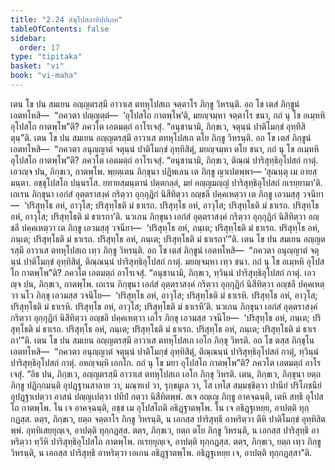 ```yaml
---
title: "2.24 สํฆุโปสถาทิปฺปเภท"
tableOfContents: false
sidebar:
  order: 17
type: "tipitaka"
basket: "vi"
book: "vi-maha"
---
```



<DynamicBreadcrumb />

<Division number="168" book="vi-maha">

<Paragraph number="700" book="vi-maha">
เตน โข ปน สมเยน อญฺญตรสฺมึ อาวาเส ตทหุโปสเถ จตฺตาโร ภิกฺขู วิหรนฺติ. อถ โข เตสํ ภิกฺขูนํ เอตทโหสิ—  “ภควตา ปญฺญตฺตํ—  ‘อุโปสโถ กาตพฺโพ’ติ, มยญฺจมฺหา จตฺตาโร ชนา, กถํ นุ โข อเมฺหหิ อุโปสโถ กาตพฺโพ”ติ? ภควโต เอตมตฺถํ อาโรเจสุํ. “อนุชานามิ, ภิกฺขเว, จตุนฺนํ ปาติโมกฺขํ อุทฺทิสิตุนฺ”ติ.
</Paragraph>

<Paragraph number="701" book="vi-maha">
เตน โข ปน สมเยน อญฺญตรสฺมึ อาวาเส ตทหุโปสเถ ตโย ภิกฺขู วิหรนฺติ. อถ โข เตสํ ภิกฺขูนํ เอตทโหสิ—  “ภควตา อนุญฺญาตํ จตุนฺนํ ปาติโมกฺขํ อุทฺทิสิตุํ, มยญฺจมฺหา ตโย ชนา, กถํ นุ โข อเมฺหหิ อุโปสโถ กาตพฺโพ”ติ? ภควโต เอตมตฺถํ อาโรเจสุํ. “อนุชานามิ, ภิกฺขเว, ติณฺณํ ปาริสุทฺธิอุโปสถํ กาตุํ. เอวญฺจ ปน, ภิกฺขเว, กาตพฺโพ. พฺยตฺเตน ภิกฺขุนา ปฏิพเลน เต ภิกฺขู ญาเปตพฺพา—
</Paragraph>

<Paragraph number="702" book="vi-maha">
‘สุณนฺตุ เม อายสฺมนฺตา. อชฺชุโปสโถ ปนฺนรโส. ยทายสฺมนฺตานํ ปตฺตกลฺลํ, มยํ อญฺญมญฺญํ ปาริสุทฺธิอุโปสถํ กเรยฺยามา’ติ.
</Paragraph>

<Paragraph number="703" book="vi-maha">
เถเรน ภิกฺขุนา เอกํสํ อุตฺตราสงฺคํ กริตฺวา อุกฺกุฏิกํ นิสีทิตฺวา อญฺชลึ ปคฺคเหตฺวา เต ภิกฺขู เอวมสฺสุ วจนียา—  ‘ปริสุทฺโธ อหํ, อาวุโส; ปริสุทฺโธติ มํ ธาเรถ. ปริสุทฺโธ อหํ, อาวุโส; ปริสุทฺโธติ มํ ธาเรถ. ปริสุทฺโธ อหํ, อาวุโส; ปริสุทฺโธติ มํ ธาเรถา’ติ.
</Paragraph>

<Paragraph number="704" book="vi-maha">
นวเกน ภิกฺขุนา เอกํสํ อุตฺตราสงฺคํ กริตฺวา อุกฺกุฏิกํ นิสีทิตฺวา อญฺชลึ ปคฺคเหตฺวา เต ภิกฺขู เอวมสฺสุ วจนียา—  ‘ปริสุทฺโธ อหํ, ภนฺเต; ปริสุทฺโธติ มํ ธาเรถ. ปริสุทฺโธ อหํ, ภนฺเต; ปริสุทฺโธติ มํ ธาเรถ. ปริสุทฺโธ อหํ, ภนฺเต; ปริสุทฺโธติ มํ ธาเรถา’”ติ.
</Paragraph>

<Paragraph number="705" book="vi-maha">
เตน โข ปน สมเยน อญฺญตรสฺมึ อาวาเส ตทหุโปสเถ เทฺว ภิกฺขู วิหรนฺติ. อถ โข เตสํ ภิกฺขูนํ เอตทโหสิ—  “ภควตา อนุญฺญาตํ จตุนฺนํ ปาติโมกฺขํ อุทฺทิสิตุํ, ติณฺณนฺนํ ปาริสุทฺธิอุโปสถํ กาตุํ. มยญฺจมฺหา เทฺว ชนา. กถํ นุ โข อเมฺหหิ อุโปสโถ กาตพฺโพ”ติ? ภควโต เอตมตฺถํ อาโรเจสุํ. “อนุชานามิ, ภิกฺขเว, ทฺวินฺนํ ปาริสุทฺธิอุโปสถํ กาตุํ. เอวญฺจ ปน, ภิกฺขเว, กาตพฺโพ. เถเรน ภิกฺขุนา เอกํสํ อุตฺตราสงฺคํ กริตฺวา อุกฺกุฏิกํ นิสีทิตฺวา อญฺชลึ ปคฺคเหตฺวา นโว ภิกฺขุ เอวมสฺส วจนีโย—  ‘ปริสุทฺโธ อหํ, อาวุโส; ปริสุทฺโธติ มํ ธาเรหิ. ปริสุทฺโธ อหํ, อาวุโส; ปริสุทฺโธติ มํ ธาเรหิ. ปริสุทฺโธ อหํ, อาวุโส; ปริสุทฺโธติ มํ ธาเรหี’ติ.
</Paragraph>

<Paragraph number="706" book="vi-maha">
นวเกน ภิกฺขุนา เอกํสํ อุตฺตราสงฺคํ กริตฺวา อุกฺกุฏิกํ นิสีทิตฺวา อญฺชลึ ปคฺคเหตฺวา เถโร ภิกฺขุ เอวมสฺส วจนีโย—  ‘ปริสุทฺโธ อหํ, ภนฺเต; ปริสุทฺโธติ มํ ธาเรถ. ปริสุทฺโธ อหํ, ภนฺเต; ปริสุทฺโธติ มํ ธาเรถ. ปริสุทฺโธ อหํ, ภนฺเต; ปริสุทฺโธติ มํ ธาเรถา’”ติ.
</Paragraph>

<Paragraph number="707" book="vi-maha">
เตน โข ปน สมเยน อญฺญตรสฺมึ อาวาเส ตทหุโปสเถ เอโก ภิกฺขุ วิหรติ. อถ โข ตสฺส ภิกฺขุโน เอตทโหสิ—  “ภควตา อนุญฺญาตํ จตุนฺนํ ปาติโมกฺขํ อุทฺทิสิตุํ, ติณฺณนฺนํ ปาริสุทฺธิอุโปสถํ กาตุํ, ทฺวินฺนํ ปาริสุทฺธิอุโปสถํ กาตุํ. อหญฺจมฺหิ เอกโก. กถํ นุ โข มยา อุโปสโถ กาตพฺโพ”ติ? ภควโต เอตมตฺถํ อาโรเจสุํ. “อิธ ปน, ภิกฺขเว, อญฺญตรสฺมึ อาวาเส ตทหุโปสเถ เอโก ภิกฺขุ วิหรติ. เตน, ภิกฺขเว, ภิกฺขุนา ยตฺถ ภิกฺขู ปฏิกฺกมนฺติ อุปฏฺฐานสาลาย วา, มณฺฑเป วา, รุกฺขมูเล วา, โส เทโส สมฺมชฺชิตฺวา ปานียํ ปริโภชนียํ อุปฏฺฐาเปตฺวา อาสนํ ปญฺญเปตฺวา ปทีปํ กตฺวา นิสีทิตพฺพํ. สเจ อญฺเญ ภิกฺขู อาคจฺฉนฺติ, เตหิ สทฺธึ อุโปสโถ กาตพฺโพ. โน เจ อาคจฺฉนฺติ, อชฺช เม อุโปสโถติ อธิฏฺฐาตพฺโพ. โน เจ อธิฏฺฐเหยฺย, อาปตฺติ ทุกฺกฏสฺส.
</Paragraph>

<Paragraph number="708" book="vi-maha">
ตตฺร, ภิกฺขเว, ยตฺถ จตฺตาโร ภิกฺขู วิหรนฺติ, น เอกสฺส ปาริสุทฺธึ อาหริตฺวา ตีหิ ปาติโมกฺขํ อุทฺทิสิตพฺพํ. อุทฺทิเสยฺยุญฺเจ, อาปตฺติ ทุกฺกฏสฺส. ตตฺร, ภิกฺขเว, ยตฺถ ตโย ภิกฺขู วิหรนฺติ, น เอกสฺส ปาริสุทฺธึ อาหริตฺวา ทฺวีหิ ปาริสุทฺธิอุโปสโถ กาตพฺโพ. กเรยฺยุญฺเจ, อาปตฺติ ทุกฺกฏสฺส. ตตฺร, ภิกฺขเว, ยตฺถ เทฺว ภิกฺขู วิหรนฺติ, น เอกสฺส ปาริสุทฺธึ อาหริตฺวา เอเกน อธิฏฺฐาตพฺโพ. อธิฏฺฐเหยฺย เจ, อาปตฺติ ทุกฺกฏสฺสา”ติ.
</Paragraph>
</Division>